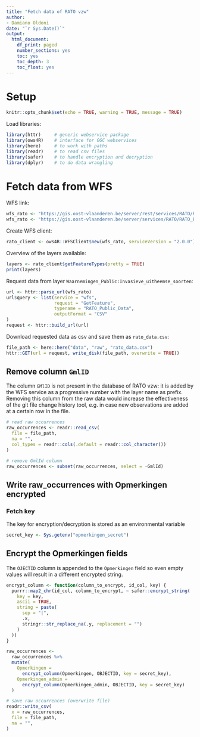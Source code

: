 ```yaml
---
title: "Fetch data of RATO vzw"
author:
- Damiano Oldoni
date: "`r Sys.Date()`"
output:
  html_document:
    df_print: paged
    number_sections: yes
    toc: yes
    toc_depth: 3
    toc_float: yes
---
```


# Setup 

```r
knitr::opts_chunk$set(echo = TRUE, warning = TRUE, message = TRUE)
```

Load libraries:

```r
library(httr)     # generic webservice package
library(ows4R)    # interface for OGC webservices
library(here)     # to work with paths
library(readr)    # to read csv files
library(safer)    # to handle encryption and decryption
library(dplyr)    # to do data wrangling
```

# Fetch data from WFS

WFS link:

```r
wfs_rato <- "https://gis.oost-vlaanderen.be/server/rest/services/RATO/RATO_Public_Data/MapServer/WFSServer"
wfs_rato <- "https://gis.oost-vlaanderen.be/server/services/RATO/RATO_Public_Data/MapServer/WFSServer"
```

Create WFS client:

```r
rato_client <- ows4R::WFSClient$new(wfs_rato, serviceVersion = "2.0.0")
```

Overview of the layers available:

```r
layers <- rato_client$getFeatureTypes(pretty = TRUE)
print(layers)
```

Request data from layer `Waarnemingen_Public:Invasieve_uitheemse_soorten`:

```r
url <- httr::parse_url(wfs_rato)
url$query <- list(service = "wfs",
                  request = "GetFeature",
                  typename = "RATO_Public_Data",
                  outputFormat = "CSV"
)
request <- httr::build_url(url)
```

Download requested data as csv and save them  as `rato_data.csv`:

```r
file_path <- here::here("data", "raw", "rato_data.csv")
httr::GET(url = request, write_disk(file_path, overwrite = TRUE))
```

## Remove column `GmlID`

The column `GMlID` is not present in the database of RATO vzw: it is added by the WFS service as a progressive number with the layer name as prefix. Removing this column from the raw data would increase the effectiveness of the git file change history tool, e.g. in case new observations are added at a certain row in the file.

```r
# read raw occurrences
raw_occurrences <- readr::read_csv(
  file = file_path,
  na = "",
  col_types = readr::cols(.default = readr::col_character())
)

# remove GmlId column
raw_occurrences <- subset(raw_occurrences, select = -GmlId)
```
## Write raw_occurrences with Opmerkingen encrypted
### Fetch key
The key for encryption/decryption is stored as an environmental variable
```r
secret_key <- Sys.getenv("opmerkingen_secret")
```
## Encrypt the Opmerkingen fields

The `OJECTID` column is appended to the `Opmerkingen` field so even empty values will result in a different encrypted string.
```r
encrypt_column <- function(column_to_encrypt, id_col, key) {
  purrr::map2_chr(id_col, column_to_encrypt, ~ safer::encrypt_string(
    key = key,
    ascii = TRUE,
    string = paste(
      sep = "|",
      .x,
      stringr::str_replace_na(.y, replacement = "")
    )
  ))
}
```

```r
raw_occurrences <-
  raw_occurrences %>% 
  mutate(
    Opmerkingen =
      encrypt_column(Opmerkingen, OBJECTID, key = secret_key),
    Opmerkingen_admin =
      encrypt_column(Opmerkingen_admin, OBJECTID, key = secret_key)
  )
```


```r
# save raw occurrences (overwrite file)
readr::write_csv(
  x = raw_occurrences,
  file = file_path,
  na = "",
)
```
